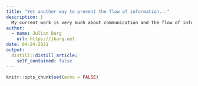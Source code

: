 ```yaml
---
title: "Yet another way to prevent the flow of information..."
description: |
  My current work is very much about communication and the flow of information. And there are always surprises. Chose an interesting phenomenon *pats his own shoulder*. So the latest in unexpected ways of breaking the flow of information is this: [just sleep through the testimony](https://www.desmog.com/2015/08/06/keystone-xl-permit-hearing-concludes-after-nine-contentious-days-south-dakota/). Usually I look at the phenomenon on a fairly abstract level, but every now and then it is good to be reminded that it always comes down to people. Organizations don't communicate, people do. Sometimes, you can aggregate things. But some processes still happen at the individual level.
author:
  - name: Julian Barg
    url: https://jbarg.net
date: 04-24-2021
output:
  distill::distill_article:
    self_contained: false
---
```



```r
knitr::opts_chunk$set(echo = FALSE)
```
